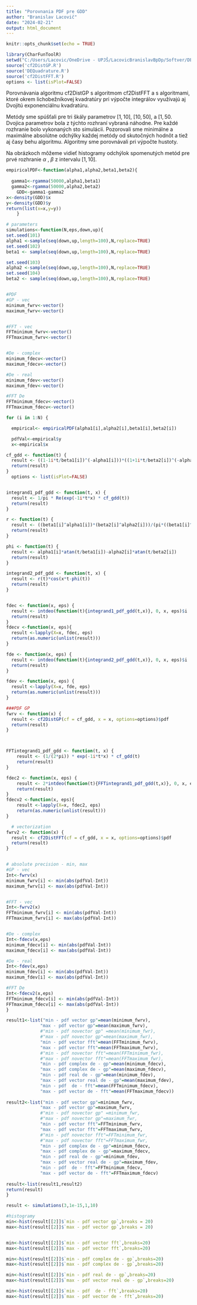 ---
title: "Porovnania PDF pre GDD"
author: "Branislav Lacovič"
date: "2024-02-21"
output: html_document
---

```{r setup, include=FALSE}
knitr::opts_chunk$set(echo = TRUE)
```

```{r}
library(CharFunToolR)
setwd("C:/Users/Lacovic/OneDrive - UPJŠ/LacovicBranislavBpDp/Softver/DE_kvadratura/skuska GDD")
source('cf2DistGP.R')
source('DEQuadrature.R')
source('cf2DistFFT.R')
options <- list(isPlot=FALSE)
```

Porovnávania algoritmu cf2DistGP s algoritmom cf2DistFFT a s algoritmami, ktoré okrem lichobežníkovej kvadratúry pri výpočte integrálov využívajú aj Dvojitú exponenciálnu kvadratúru.

Metódy sme spúšťali pre tri škály parametrov $[1, 10]$, $[10, 50]$, a $[1, 50$. Dvojica parametrov bola z týchto rozhraní vybraná náhodne. Pre každé rozhranie bolo vykonaných sto simulácii. Pozorovali sme minimálne a maximálne absolútne odchýlky každej metódy od skutočných hodnôt a tiež aj časy behu algoritmu. Algoritmy sme porovnávali pri výpočte hustoty.

Na obrázkoch môžeme vidieť histogramy odchýlok spomenutých metód pre prvé rozhranie $\alpha$ , $\beta$ z intervalu $[1, 10]$.
```{r}
empiricalPDF<-function(alpha1,alpha2,beta1,beta2){
  
  gamma1<-rgamma(50000,alpha1,beta1)
  gamma2<-rgamma(50000,alpha2,beta2)
    GDD<-gamma1-gamma2
x<-density(GDD)$x
y<-density(GDD)$y
return(list(x=x,y=y))
    }
```

```{r}
# parameters
simulations<-function(N,eps,down,up){
set.seed(101)
alpha1 <-sample(seq(down,up,length=100),N,replace=TRUE)
set.seed(102)
beta1 <- sample(seq(down,up,length=100),N,replace=TRUE)

set.seed(103)
alpha2 <-sample(seq(down,up,length=100),N,replace=TRUE) 
set.seed(104)
beta2 <- sample(seq(down,up,length=100),N,replace=TRUE)


#PDF
#GP - vec
minimum_fwrv<-vector()
maximum_fwrv<-vector()


#FFT - vec
FFTminimum_fwrv<-vector()
FFTmaximum_fwrv<-vector()


#De - complex
minimum_fdecv<-vector()
maximum_fdecv<-vector()

#De - real
minimum_fdev<-vector()
maximum_fdev<-vector()

#FFT De
FFTminimum_fdecv<-vector()
FFTmaximum_fdecv<-vector()

for (i in 1:N) {

  empirical<- empiricalPDF(alpha1[i],alpha2[i],beta1[i],beta2[i])

  pdfVal<-empirical$y
  x<-empirical$x

cf_gdd <- function(t) {
  result <- ((1-1i*t/beta1[i])^(-alpha1[i]))*((1+1i*t/beta2[i])^(-alpha2[i]))
  return(result)
}
  options <- list(isPlot=FALSE)


integrand1_pdf_gdd <- function(t, x) {
  result <- 1/pi * Re(exp(-1i*t*x) * cf_gdd(t))
  return(result)
}

r <- function(t) {
  result <- ((beta1[i]^alpha1[i])*(beta2[i]^alpha2[i]))/(pi*((beta1[i]^2+t^2)^(alpha1[i]/2))*((beta2[i]^2+t^2)^(alpha2[i]/2)))
  return(result)
}

phi <- function(t) {
  result <- alpha1[i]*atan(t/beta1[i])-alpha2[i]*atan(t/beta2[i])
  return(result)
}

integrand2_pdf_gdd <- function(t, x) {
  result <- r(t)*cos(x*t-phi(t))
  return(result)
}


fdec <- function(x, eps) {
  result <- intdeo(function(t){integrand1_pdf_gdd(t,x)}, 0, x, eps)$i
  return(result)
}
fdecv <-function(x, eps){
  result <-lapply(X=x, fdec, eps)
  return(as.numeric(unlist(result)))
}

fde <- function(x, eps) {
  result <- intdeo(function(t){integrand2_pdf_gdd(t,x)}, 0, x, eps)$i
  return(result)
}

fdev <- function(x, eps) {
  result <-lapply(X=x, fde, eps)
  return(as.numeric(unlist(result)))
}  

###PDF GP
fwrv <- function(x) {
  result <- cf2DistGP(cf = cf_gdd, x = x, options=options)$pdf
  return(result)
}



FFTintegrand1_pdf_gdd <- function(t, x) {
    result <- (1/(2*pi)) * exp(-1i*t*x) * cf_gdd(t)
    return(result)
}

fdec2 <- function(x, eps) {
    result <- 2*intdeo(function(t){FFTintegrand1_pdf_gdd(t,x)}, 0, x, eps)$i
    return(result)
}
fdecv2 <-function(x, eps){
    result <-lapply(X=x, fdec2, eps)
    return(as.numeric(unlist(result)))
}

  # vectorization
fwrv2 <- function(x) {
  result <- cf2DistFFT(cf = cf_gdd, x = x, options=options)$pdf
  return(result)
}


# absolute precision - min, max  
#GP - vec
Int<-fwrv(x)
minimum_fwrv[i] <- min(abs(pdfVal-Int))
maximum_fwrv[i] <- max(abs(pdfVal-Int))


#FFT - vec
Int<-fwrv2(x)
FFTminimum_fwrv[i] <- min(abs(pdfVal-Int))
FFTmaximum_fwrv[i] <- max(abs(pdfVal-Int))


#De - complex
Int<-fdecv(x,eps)
minimum_fdecv[i] <- min(abs(pdfVal-Int))
maximum_fdecv[i] <- max(abs(pdfVal-Int))

#De - real
Int<-fdev(x,eps)
minimum_fdev[i] <- min(abs(pdfVal-Int))
maximum_fdev[i] <- max(abs(pdfVal-Int))

#FFT De
Int<-fdecv2(x,eps)
FFTminimum_fdecv[i] <- min(abs(pdfVal-Int))
FFTmaximum_fdecv[i] <- max(abs(pdfVal-Int))
}

result1<-list("min - pdf vector gp"=mean(minimum_fwrv),
             "max - pdf vector gp"=mean(maximum_fwrv),
             #"min - pdf novector gp" =mean(minimum_fwr),
             #"max - pdf novector gp"=mean(maximum_fwr),
             "min - pdf vector fft"=mean(FFTminimum_fwrv),
             "max - pdf vector fft"=mean(FFTmaximum_fwrv),
             #"min - pdf novector fft"=mean(FFTminimum_fwr),
             #"max - pdf novector fft"=mean(FFTmaximum_fwr),
             "min - pdf complex de - gp"=mean(minimum_fdecv),
             "max - pdf complex de - gp"=mean(maximum_fdecv),
             "min - pdf real de - gp"=mean(minimum_fdev),
             "max - pdf vector real de - gp"=mean(maximum_fdev),
             "min - pdf  de - fft"=mean(FFTminimum_fdecv),
             "max - pdf vector de - fft"=mean(FFTmaximum_fdecv))
            
result2<-list("min - pdf vector gp"=minimum_fwrv,
             "max - pdf vector gp"=maximum_fwrv,
             #"min - pdf novector gp" =minimum_fwr,
             #"max - pdf novector gp"=maximum_fwr,
             "min - pdf vector fft"=FFTminimum_fwrv,
             "max - pdf vector fft"=FFTmaximum_fwrv,
             #"min - pdf novector fft"=FFTminimum_fwr,
             #"max - pdf novector fft"=FFTmaximum_fwr,
             "min - pdf complex de - gp"=minimum_fdecv,
             "max - pdf complex de - gp"=maximum_fdecv,
             "min - pdf real de - gp"=minimum_fdev,
             "max - pdf vector real de - gp"=maximum_fdev,
             "min - pdf  de - fft"=FFTminimum_fdecv,
             "max - pdf vector de - fft"=FFTmaximum_fdecv)
             
result<-list(result1,result2)
return(result)
}


```

```{r warning=FALSE}
result <- simulations(3,1e-15,1,10)
```

```{r}
#histogramy
min<-hist(result[[2]]$`min - pdf vector gp`,breaks = 20)
max<-hist(result[[2]]$`max - pdf vector gp`,breaks = 20)


min<-hist(result[[2]]$`min - pdf vector fft`,breaks=20)
max<-hist(result[[2]]$`max - pdf vector fft`,breaks=20)

min<-hist(result[[2]]$`min - pdf complex de - gp`,breaks=20)
max<-hist(result[[2]]$`max - pdf complex de - gp`,breaks=20)

min<-hist(result[[2]]$`min - pdf real de - gp`,breaks=20)
max<-hist(result[[2]]$`max - pdf vector real de - gp`,breaks=20)

min<-hist(result[[2]]$`min - pdf  de - fft`,breaks=20)
max<-hist(result[[2]]$`max - pdf vector de - fft`,breaks=20)


```
